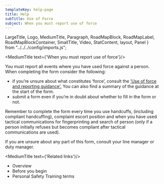 ```yaml
---
templateKey: help-page
title: Help
subTitle: Use of Force
subject: When you must report use of force
---
```

LargeTitle, Logo, MediumTitle, Paragraph, RoadMapBlock, RoadMapLabel, RoadMapBlockContainer, SmallTitle, Video, StatContent, layout, Panel } from "../../../config/imports.js";

<MediumTitle text={'When you must report use of force'}/>

You must report all events where you have used force against a person. When completing the form consider the following:

<ul class="govuk-list govuk-list--bullet">
	<li>if you’re unsure about what constitutes ‘force’, consult the <a class="govuk-link" href="https://horizon.fcos.gsi.gov.uk/file-wrapper/use-force-and-reporting" target="blank" rel="noreferrer">‘Use of force and reporting guidance'.</a> You can also find a summary of the guidance at the start of the form.</li>
	<li>submit a form even if you’re in doubt about whether to fill in the form or not.</li>
</ul>

Remember to complete the form every time you use handcuffs, (including compliant handcuffing), complaint escort position and when you have used tactical communications for fingerprinting and search of person (only if a person initially refuses but becomes compliant after tactical communications are used).

If you are unsure about any part of this form, consult your line manager or duty manager.

<MediumTitle text={'Related links'}/>

<ul class="govuk-list govuk-list--bullet">
	<li><Link class="govuk-link" to="/help/uof/">Overview</Link></li>
	<li><Link class="govuk-link" to="/help/uof/uof-before-you-begin/">Before you begin</Link></li>
    <li><Link class="govuk-link" to="/help/uof/uof-personal-safety-training-terms/">Personal Safety Training terms</Link></li>
</ul>